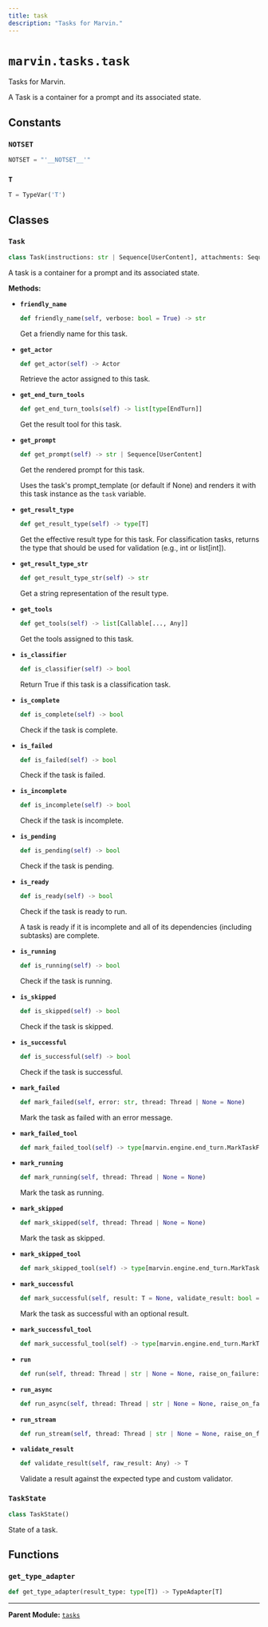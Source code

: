 ```yaml
---
title: task
description: "Tasks for Marvin."
---
```


# `marvin.tasks.task`
Tasks for Marvin.

A Task is a container for a prompt and its associated state.

## Constants

### `NOTSET`
```python
NOTSET = "'__NOTSET__'"
```

### `T`
```python
T = TypeVar('T')
```

## Classes

### `Task`
```python
class Task(instructions: str | Sequence[UserContent], attachments: Sequence[UserContent] | None = None, result_type: ResultType[T] = NOTSET, name: str | None = None, prompt_template: str | Path = Path('task.jinja'), agents: Actor | Sequence[Actor] | None = None, context: dict[str, Any] | None = None, tools: list[Callable[..., Any]] | None = None, memories: list[Memory] | None = None, result_validator: Callable[..., Any] | None = None, parent: Task[Any] | None | Literal['__NOTSET__'] = NOTSET, depends_on: Sequence[Task[Any]] | None = None, allow_fail: bool = False, allow_skip: bool = False, verbose: bool = False, cli: bool = False, plan: bool = False)
```
A task is a container for a prompt and its associated state.

**Methods:**

- **`friendly_name`**
  ```python
  def friendly_name(self, verbose: bool = True) -> str
  ```
  Get a friendly name for this task.
- **`get_actor`**
  ```python
  def get_actor(self) -> Actor
  ```
  Retrieve the actor assigned to this task.
- **`get_end_turn_tools`**
  ```python
  def get_end_turn_tools(self) -> list[type[EndTurn]]
  ```
  Get the result tool for this task.
- **`get_prompt`**
  ```python
  def get_prompt(self) -> str | Sequence[UserContent]
  ```
  Get the rendered prompt for this task.
  
  Uses the task's prompt_template (or default if None) and renders it with
  this task instance as the `task` variable.
- **`get_result_type`**
  ```python
  def get_result_type(self) -> type[T]
  ```
  Get the effective result type for this task.
  For classification tasks, returns the type that should be used
  for validation (e.g., int or list[int]).
- **`get_result_type_str`**
  ```python
  def get_result_type_str(self) -> str
  ```
  Get a string representation of the result type.
- **`get_tools`**
  ```python
  def get_tools(self) -> list[Callable[..., Any]]
  ```
  Get the tools assigned to this task.
- **`is_classifier`**
  ```python
  def is_classifier(self) -> bool
  ```
  Return True if this task is a classification task.
- **`is_complete`**
  ```python
  def is_complete(self) -> bool
  ```
  Check if the task is complete.
- **`is_failed`**
  ```python
  def is_failed(self) -> bool
  ```
  Check if the task is failed.
- **`is_incomplete`**
  ```python
  def is_incomplete(self) -> bool
  ```
  Check if the task is incomplete.
- **`is_pending`**
  ```python
  def is_pending(self) -> bool
  ```
  Check if the task is pending.
- **`is_ready`**
  ```python
  def is_ready(self) -> bool
  ```
  Check if the task is ready to run.
  
  A task is ready if it is incomplete and all of its dependencies (including subtasks) are complete.
- **`is_running`**
  ```python
  def is_running(self) -> bool
  ```
  Check if the task is running.
- **`is_skipped`**
  ```python
  def is_skipped(self) -> bool
  ```
  Check if the task is skipped.
- **`is_successful`**
  ```python
  def is_successful(self) -> bool
  ```
  Check if the task is successful.
- **`mark_failed`**
  ```python
  def mark_failed(self, error: str, thread: Thread | None = None)
  ```
  Mark the task as failed with an error message.
- **`mark_failed_tool`**
  ```python
  def mark_failed_tool(self) -> type[marvin.engine.end_turn.MarkTaskFailed]
  ```
- **`mark_running`**
  ```python
  def mark_running(self, thread: Thread | None = None)
  ```
  Mark the task as running.
- **`mark_skipped`**
  ```python
  def mark_skipped(self, thread: Thread | None = None)
  ```
  Mark the task as skipped.
- **`mark_skipped_tool`**
  ```python
  def mark_skipped_tool(self) -> type[marvin.engine.end_turn.MarkTaskSkipped]
  ```
- **`mark_successful`**
  ```python
  def mark_successful(self, result: T = None, validate_result: bool = True, thread: Thread | None = None)
  ```
  Mark the task as successful with an optional result.
- **`mark_successful_tool`**
  ```python
  def mark_successful_tool(self) -> type[marvin.engine.end_turn.MarkTaskSuccessful]
  ```
- **`run`**
  ```python
  def run(self, thread: Thread | str | None = None, raise_on_failure: bool = True, handlers: list[Handler | AsyncHandler] | None = None) -> T
  ```
- **`run_async`**
  ```python
  def run_async(self, thread: Thread | str | None = None, raise_on_failure: bool = True, handlers: list[Handler | AsyncHandler] | None = None) -> T
  ```
- **`run_stream`**
  ```python
  def run_stream(self, thread: Thread | str | None = None, raise_on_failure: bool = True, handlers: list[Handler | AsyncHandler] | None = None) -> AsyncGenerator[Event, None]
  ```
- **`validate_result`**
  ```python
  def validate_result(self, raw_result: Any) -> T
  ```
  Validate a result against the expected type and custom validator.

### `TaskState`
```python
class TaskState()
```
State of a task.

## Functions

### `get_type_adapter`
```python
def get_type_adapter(result_type: type[T]) -> TypeAdapter[T]
```

---

**Parent Module:** [`tasks`](marvin-tasks)
